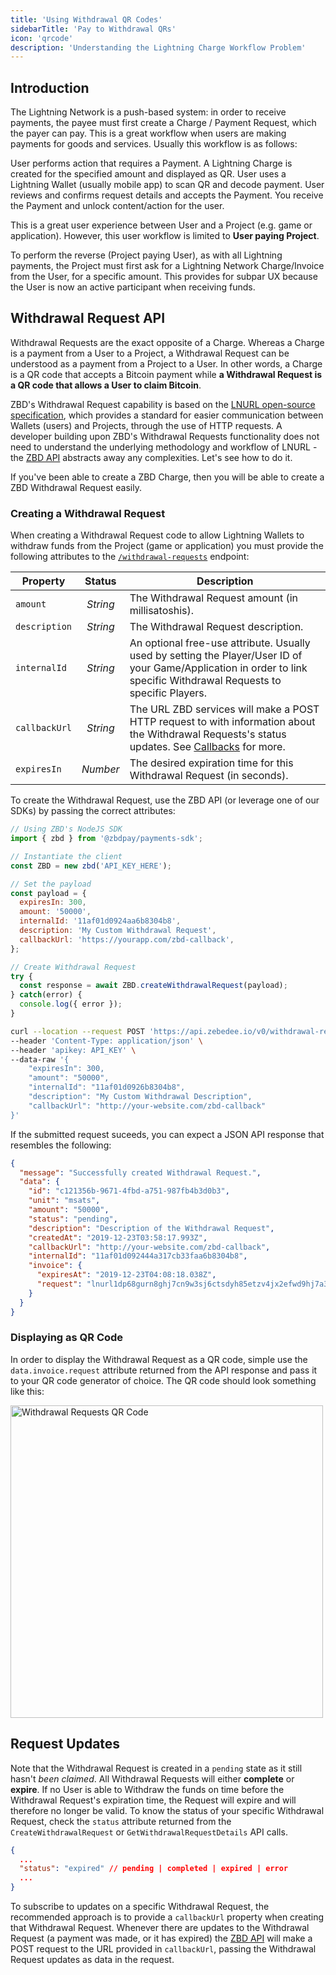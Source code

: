 ```yaml
---
title: 'Using Withdrawal QR Codes'
sidebarTitle: 'Pay to Withdrawal QRs'
icon: 'qrcode'
description: 'Understanding the Lightning Charge Workflow Problem'
---
```


## Introduction

The Lightning Network is a push-based system: in order to receive payments, the payee must first create a Charge / Payment Request, which the payer can pay. This is a great workflow when users are making payments for goods and services. Usually this workflow is as follows:

<CardGroup cols={2}>
  <Card title="First" icon="1" color="#000000">
    User performs action that requires a Payment.
  </Card>
  <Card title="Second" icon="2" color="#000000">
    A Lightning Charge is created for the specified amount and displayed as QR.
  </Card>
  <Card title="Third" icon="3" color="#000000">
    User uses a Lightning Wallet (usually mobile app) to scan QR and decode payment.
  </Card>
  <Card title="Fourth" icon="4" color="#000000">
    User reviews and confirms request details and accepts the Payment.
  </Card>
</CardGroup>

<CardGroup cols={1}>
  <Card title="Fifth" icon="5" color="#000000">
    You receive the Payment and unlock content/action for the user.
  </Card>
</CardGroup>

This is a great user experience between User and a Project (e.g. game or application). However, this user workflow is limited to **User paying Project**.

To perform the reverse (Project paying User), as with all Lightning payments, the Project must first ask for a Lightning Network Charge/Invoice from the User, for a specific amount. This provides for subpar UX because the User is now an active participant when receiving funds.

## Withdrawal Request API

Withdrawal Requests are the exact opposite of a Charge. Whereas a Charge is a payment from a User to a Project, a Withdrawal Request can be understood as a payment from a Project to a User. In other words, a Charge is a QR code that accepts a Bitcoin payment while **a Withdrawal Request is a QR code that allows a User to claim Bitcoin**.

ZBD's Withdrawal Request capability is based on the [LNURL open-source specification](https://github.com/fiatjaf/lnurl-rfc), which provides a standard for easier communication between Wallets (users) and Projects, through the use of HTTP requests. A developer building upon ZBD's Withdrawal Requests functionality does not need to understand the underlying methodology and workflow of LNURL - the [ZBD API](/payments/api) abstracts away any complexities. Let's see how to do it.

<Tip>If you've been able to create a ZBD Charge, then you will be able to create a ZBD Withdrawal Request easily.</Tip>  

### Creating a Withdrawal Request

When creating a Withdrawal Request code to allow Lightning Wallets to withdraw funds from the Project (game or application) you must provide the following attributes to the [`/withdrawal-requests`](/payments/api/withdrawal-requests/create) endpoint:

| Property | Status | Description |
| --- | :-: | --- |
| `amount` | _String_ | The Withdrawal Request amount (in millisatoshis). |
| `description` | _String_ | The Withdrawal Request description. |
| `internalId` | _String_ | An optional free-use attribute. Usually used by setting the Player/User ID of your Game/Application in order to link specific Withdrawal Requests to specific Players. |
| `callbackUrl` | _String_ | The URL ZBD services will make a POST HTTP request to with information about the Withdrawal Requests's status updates. See [Callbacks](/payments/api/callbacks) for more. |
| `expiresIn` | _Number_ | The desired expiration time for this Withdrawal Request (in seconds). |

To create the Withdrawal Request, use the ZBD API (or leverage one of our SDKs) by passing the correct attributes:

<CodeGroup>

```js NodeJS
// Using ZBD's NodeJS SDK
import { zbd } from '@zbdpay/payments-sdk';

// Instantiate the client
const ZBD = new zbd('API_KEY_HERE');

// Set the payload
const payload = {
  expiresIn: 300,
  amount: '50000',
  internalId: '11af01d0924aa6b8304b8',
  description: 'My Custom Withdrawal Request',
  callbackUrl: 'https://yourapp.com/zbd-callback',
};

// Create Withdrawal Request
try {
  const response = await ZBD.createWithdrawalRequest(payload);
} catch(error) {
  console.log({ error });
}
```

```bash cURL
curl --location --request POST 'https://api.zebedee.io/v0/withdrawal-requests' \
--header 'Content-Type: application/json' \
--header 'apikey: API_KEY' \
--data-raw '{
    "expiresIn": 300,
    "amount": "50000",
    "internalId": "11af01d0926b8304b8",
    "description": "My Custom Withdrawal Description",
    "callbackUrl": "http://your-website.com/zbd-callback"
}'
```

</CodeGroup>

If the submitted request suceeds, you can expect a JSON API response that resembles the following:

```json
{
  "message": "Successfully created Withdrawal Request.",
  "data": {
    "id": "c121356b-9671-4fbd-a751-987fb4b3d0b3",
    "unit": "msats",
    "amount": "50000",
    "status": "pending",
    "description": "Description of the Withdrawal Request",
    "createdAt": "2019-12-23T03:58:17.993Z",
    "callbackUrl": "http://your-website.com/zbd-callback",
    "internalId": "11af01d092444a317cb33faa6b8304b8",
    "invoice": {
      "expiresAt": "2019-12-23T04:08:18.038Z",
      "request": "lnurl1dp68gurn8ghj7cn9w3sj6ctsdyh85etzv4jx2efwd9hj7a3s9acxz7tvdaskgtthd96xserjv9mkzmpdwfjhzat9wd6r7um9vdex2apav3skxdfev93rwvm9x43nwcf5vvekgdmpxq6rgvrrxumnxdp3vserqe35v4jr2efs8y6k2epkxf3rxc35vg6nwdrpx9jrqv3kxfjxxwqxmuhcd"
    }
  }
}
```  

### Displaying as QR Code

In order to display the Withdrawal Request as a QR code, simple use the `data.invoice.request` attribute returned from the API response and pass it to your QR code generator of choice. The QR code should look something like this:

<Frame caption="Withdrawal Requests QR Code">
  <img src="/img/v2/withdrawal-requests-qr.png" width="500" alt="Withdrawal Requests QR Code" />
</Frame>
<br />

## Request Updates

Note that the Withdrawal Request is created in a `pending` state as it still hasn't _been claimed_. All Withdrawal Requests will either **complete** or **expire**. If no User is able to Withdraw the funds on time before the Withdrawal Request's expiration time, the Request will expire and will therefore no longer be valid. To know the status of your specific Withdrawal Request, check the `status` attribute returned from the `CreateWithdrawalRequest` or `GetWithdrawalRequestDetails` API calls.

```json
{
  ...
  "status": "expired" // pending | completed | expired | error
  ...
}
```

To subscribe to updates on a specific Withdrawal Request, the recommended approach is to provide a `callbackUrl` property when creating that Withdrawal Request. Whenever there are updates to the Withdrawal Request (a payment was made, or it has expired) the [ZBD API](/payments/api) will make a POST request to the URL provided in `callbackUrl`, passing the Withdrawal Request updates as data in the request.
